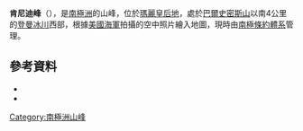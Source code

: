 {{coord|67|13|S|99|11|E|source:GNIS|display=title}}

'''肯尼迪峰'''（{{lang-en|Kennedy Peak}}），是[[南極洲|南極洲]]的山峰，位於[[瑪麗皇后地|瑪麗皇后地]]，處於[[巴爾史密斯山|巴爾史密斯山]]以南4公里的[[登曼冰川|登曼冰川]]西部，根據[[美國海軍|美國海軍]]拍攝的空中照片繪入地圖，現時由[[南極條約體系|南極條約體系]]管理。

==參考資料==
*{{cite gnis | type = antarid | id = 7861| name = Kennedy Peak | accessdate = 2013-04-25}}
*{{usgs-gazetteer|id=7861|name=Kennedy Peak}}

{{Antarctica-geo-stub}}
[[Category:南極洲山峰|Category:南極洲山峰]]